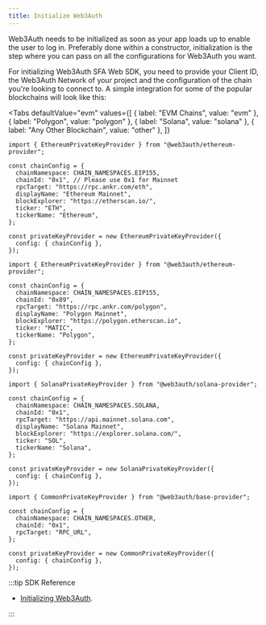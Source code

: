 ```yaml
---
title: Initialize Web3Auth
---
```



Web3Auth needs to be initialized as soon as your app loads up to enable the user to log in. Preferably done within a constructor, initialization is
the step where you can pass on all the configurations for Web3Auth you want.

For initializing Web3Auth SFA Web SDK, you need to provide your Client ID, the Web3Auth Network of your project and the configuration of the chain
you're looking to connect to. A simple integration for some of the popular blockchains will look like this:

<Tabs
  defaultValue="evm"
  values={[
    { label: "EVM Chains", value: "evm" },
    { label: "Polygon", value: "polygon" },
    { label: "Solana", value: "solana" },
    { label: "Any Other Blockchain", value: "other" },
  ]}
>

<TabItem value="evm">

```tsx
import { EthereumPrivateKeyProvider } from "@web3auth/ethereum-provider";

const chainConfig = {
  chainNamespace: CHAIN_NAMESPACES.EIP155,
  chainId: "0x1", // Please use 0x1 for Mainnet
  rpcTarget: "https://rpc.ankr.com/eth",
  displayName: "Ethereum Mainnet",
  blockExplorer: "https://etherscan.io/",
  ticker: "ETH",
  tickerName: "Ethereum",
};

const privateKeyProvider = new EthereumPrivateKeyProvider({
  config: { chainConfig },
});
```

</TabItem>

<TabItem value="polygon">

```tsx
import { EthereumPrivateKeyProvider } from "@web3auth/ethereum-provider";

const chainConfig = {
  chainNamespace: CHAIN_NAMESPACES.EIP155,
  chainId: "0x89",
  rpcTarget: "https://rpc.ankr.com/polygon",
  displayName: "Polygon Mainnet",
  blockExplorer: "https://polygon.etherscan.io",
  ticker: "MATIC",
  tickerName: "Polygon",
};

const privateKeyProvider = new EthereumPrivateKeyProvider({
  config: { chainConfig },
});
```

</TabItem>

<TabItem value="solana">

```tsx
import { SolanaPrivateKeyProvider } from "@web3auth/solana-provider";

const chainConfig = {
  chainNamespace: CHAIN_NAMESPACES.SOLANA,
  chainId: "0x1",
  rpcTarget: "https://api.mainnet.solana.com",
  displayName: "Solana Mainnet",
  blockExplorer: "https://explorer.solana.com/",
  ticker: "SOL",
  tickerName: "Solana",
};

const privateKeyProvider = new SolanaPrivateKeyProvider({
  config: { chainConfig },
});
```

</TabItem>

<TabItem value="other">

```tsx
import { CommonPrivateKeyProvider } from "@web3auth/base-provider";

const chainConfig = {
  chainNamespace: CHAIN_NAMESPACES.OTHER,
  chainId: "0x1",
  rpcTarget: "RPC_URL",
};

const privateKeyProvider = new CommonPrivateKeyProvider({
  config: { chainConfig },
});
```

</TabItem>

</Tabs>

:::tip SDK Reference

- [Initializing Web3Auth](/sdk/core-kit/sfa-web/initialize).

:::
